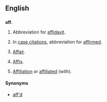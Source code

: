 ==English==

==={{abbreviation-old}}===
'''aff.'''

# {{legal}} Abbreviation for [[affidavit]].
# {{legal|archaic}} In [[case citation]]s, abbreviation for [[affirmed]].
# [[affair|Affair]].
# {{grammar}} [[affix|Affix]].
# [[affiliation|Affiliation]] or [[affiliated]] (with).

====Synonyms====
* {{sense|affirmed}} [[aff'd]]